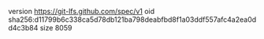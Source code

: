 version https://git-lfs.github.com/spec/v1
oid sha256:d11799b6c338ca5d78db121ba798deabfbd8f1a03ddf557afc4a2ea0dd4c3b84
size 8059
